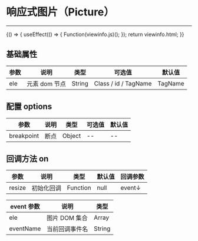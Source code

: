 
# 响应式图片（Picture）

---

<Meta title="常用函数/响应式图片(Picture)" />

<Canvas>
    <Story
        name="通用"
        height="150px"
        parameters={{
            docs: { source: { code: `${viewinfo.html}${viewinfo.js}` } },
        }}
    >
        {() => {
            useEffect(() => {
                Function(viewinfo.js)();
            });
            return viewinfo.html;
        }}
    </Story>
</Canvas>

## 基础属性

| 参数 | 说明          | 类型   | 可选值               | 默认值  |
| ---- | ------------- | ------ | -------------------- | ------- |
| ele  | 元素 dom 节点 | String | Class / id / TagName | TagName |

## 配置 options

| 参数       | 说明 | 类型   | 可选值 | 默认值 |
| ---------- | ---- | ------ | ------ | ------ |
| breakpoint | 断点 | Object | --     | --     |

## 回调方法 on

| 参数   | 说明       | 类型     | 默认值 | 回调参数 |
| ------ | ---------- | -------- | ------ | -------- |
| resize | 初始化回调 | Function | null   | event↓   |

| event 参数 | 说明           | 类型   |
| ---------- | -------------- | ------ |
| ele        | 图片 DOM 集合  | Array  | Object |
| eventName  | 当前回调事件名 | String |
